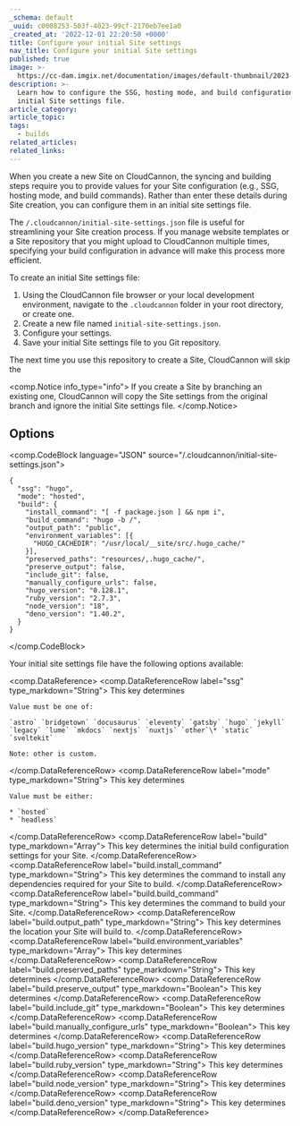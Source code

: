 ```yaml
---
_schema: default
_uuid: c0008253-503f-4023-99cf-2170eb7ee1a0
_created_at: '2022-12-01 22:20:50 +0000'
title: Configure your initial Site settings
nav_title: Configure your initial Site settings
published: true
image: >-
  https://cc-dam.imgix.net/documentation/images/default-thumbnail/2023-Q4/CloudCannon-Documentation-Thumbnail.png
description: >-
  Learn how to configure the SSG, hosting mode, and build configuration in an
  initial Site settings file.
article_category:
article_topic:
tags:
  - builds
related_articles:
related_links:
---
```

When you create a new Site on CloudCannon, the syncing and building steps require you to provide values for your Site configuration (e.g., SSG, hosting mode, and build commands). Rather than enter these details during Site creation, you can configure them in an initial site settings file.

The `/.cloudcannon/initial-site-settings.json` file is useful for streamlining your Site creation process. If you manage website templates or a Site repository that you might upload to CloudCannon multiple times, specifying your build configuration in advance will make this process more efficient.

To create an initial Site settings file:

1. Using the CloudCannon file browser or your local development environment, navigate to the `.cloudcannon` folder in your root directory, or create one.
2. Create a new file named `initial-site-settings.json`.
3. Configure your settings.
4. Save your initial Site settings file to you Git repository.

The next time you use this repository to create a Site, CloudCannon will skip the

<comp.Notice info_type="info">
  If you create a Site by branching an existing one, CloudCannon will copy the Site settings from the original branch and ignore the initial Site settings file.
</comp.Notice>

## Options

<comp.CodeBlock language="JSON" source="/.cloudcannon/initial-site-settings.json">
``````````
{
  "ssg": "hugo",
  "mode": "hosted",
  "build": {
    "install_command": "[ -f package.json ] && npm i",
    "build_command": "hugo -b /",
    "output_path": "public",
    "environment_variables": [{
      "HUGO_CACHEDIR": "/usr/local/__site/src/.hugo_cache/"
    }],
    "preserved_paths": "resources/,.hugo_cache/",
    "preserve_output": false,
    "include_git": false,
    "manually_configure_urls": false,
    "hugo_version": "0.128.1",
    "ruby_version": "2.7.3",
    "node_version": "18",
    "deno_version": "1.40.2",
  }
}
``````````
</comp.CodeBlock>

Your initial site settings file have the following options available:

<comp.DataReference>
  <comp.DataReferenceRow label="ssg" type_markdown="String">
    This key determines

    Value must be one of:

    `astro` `bridgetown` `docusaurus` `eleventy` `gatsby` `hugo` `jekyll` `legacy` `lume` `mkdocs` `nextjs` `nuxtjs` `other`\* `static` `sveltekit`

    Note: other is custom.
  </comp.DataReferenceRow>
  <comp.DataReferenceRow label="mode" type_markdown="String">
    This key determines

    Value must be either:

    * `hosted`
    * `headless`
  </comp.DataReferenceRow>
  <comp.DataReferenceRow label="build" type_markdown="Array">
    This key determines the initial build configuration settings for your Site.
  </comp.DataReferenceRow>
  <comp.DataReferenceRow label="build.install_command" type_markdown="String">
    This key determines the command to install any dependencies required for your Site to build.
  </comp.DataReferenceRow>
  <comp.DataReferenceRow label="build.build_command" type_markdown="String">
    This key determines the command to build your Site.
  </comp.DataReferenceRow>
  <comp.DataReferenceRow label="build.output_path" type_markdown="String">
    This key determines the location your Site will build to.
  </comp.DataReferenceRow>
  <comp.DataReferenceRow label="build.environment_variables" type_markdown="Array">
    This key determines
  </comp.DataReferenceRow>
  <comp.DataReferenceRow label="build.preserved_paths" type_markdown="String">
    This key determines
  </comp.DataReferenceRow>
  <comp.DataReferenceRow label="build.preserve_output" type_markdown="Boolean">
    This key determines
  </comp.DataReferenceRow>
  <comp.DataReferenceRow label="build.include_git" type_markdown="Boolean">
    This key determines
  </comp.DataReferenceRow>
  <comp.DataReferenceRow label="build.manually_configure_urls" type_markdown="Boolean">
    This key determines
  </comp.DataReferenceRow>
  <comp.DataReferenceRow label="build.hugo_version" type_markdown="String">
    This key determines
  </comp.DataReferenceRow>
  <comp.DataReferenceRow label="build.ruby_version" type_markdown="String">
    This key determines
  </comp.DataReferenceRow>
  <comp.DataReferenceRow label="build.node_version" type_markdown="String">
    This key determines
  </comp.DataReferenceRow>
  <comp.DataReferenceRow label="build.deno_version" type_markdown="String">
    This key determines
  </comp.DataReferenceRow>
</comp.DataReference>